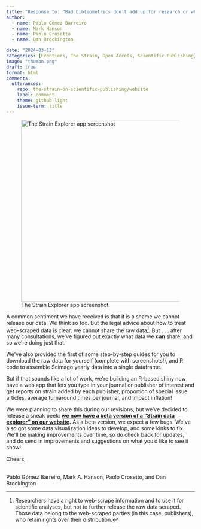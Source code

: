 ```yaml
---
title: "Response to: “Bad bibliometrics don’t add up for research or why research publishing policy needs sound science”"
author:
  - name: Pablo Gómez Barreiro
  - name: Mark Hanson
  - name: Paolo Crosetto
  - name: Dan Brockington

date: "2024-03-13"
categories: [Frontiers, The Strain, Open Access, Scientific Publishing]
image: "thumbn.png"
draft: true
format: html
comments:
  utterances: 
    repo: the-strain-on-scientific-publishing/website
    label: comment
    theme: github-light
    issue-term: title
---
```


![The Strain Explorer app screenshot](thumbn.png){fig-align="center" width="486"}

A common sentiment we have received is that it is a shame we cannot release our data. We think so too. But the legal advice about how to treat web-scraped data is clear: we cannot share the raw data[^1]. But . . . after many consultations, we\'ve figured out exactly what data we **can** share, and so we\'re doing just that.

[^1]: Researchers have a right to web-scrape information and to use it for scientific analyses, but not to further release the raw data scraped. Those data belong to the web-scraped parties (in this case, publishers), who retain rights over their distribution.

We\'ve also provided the first of some step-by-step guides for you to download the raw data for yourself (complete with screenshots!), and R code to assemble Scimago yearly data into a single dataframe.

But if that sounds like a lot of work, we\'re building an R-based shiny now have a web app that lets you type in your journal or publisher of interest and get reports on strain added by each publisher, proportion of special issue articles, average turnaround times per journal, and impact inflation!

We were planning to share this during our revisions, but we've decided to release a sneak peek: [**we now have a beta version of a "Strain data explorer" on our website**](https://pagoba.shinyapps.io/strain_explorer/)**.** As a beta version, we expect a few bugs. We\'ve also got some data visualization ideas to develop, and some kinks to fix. We\'ll be making improvements over time, so do check back for updates, and do send in improvements and suggestions on what you'd like to see it show!

Cheers,

\
Pablo Gómez Barreiro, Mark A. Hanson, Paolo Crosetto, and Dan Brockington
